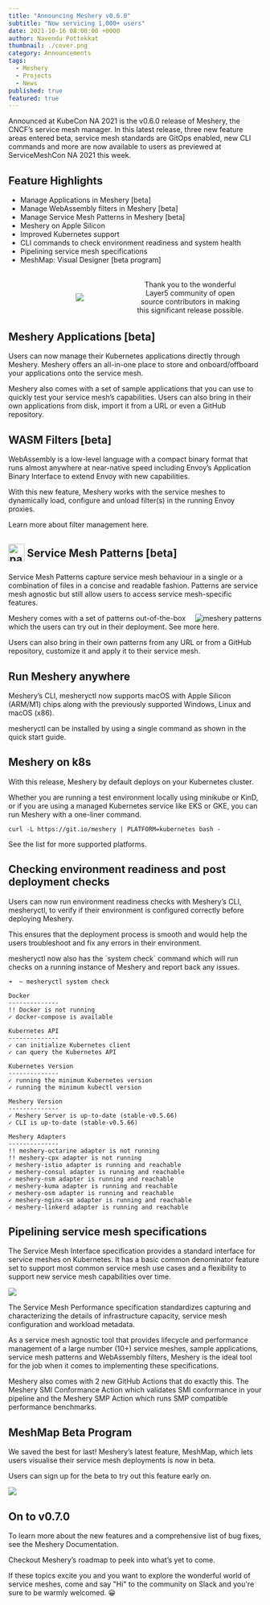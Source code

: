 ```yaml
---
title: "Announcing Meshery v0.6.0"
subtitle: "Now servicing 1,000+ users"
date: 2021-10-16 08:00:00 +0000
author: Navendu Pottekkat
thumbnail: ./cover.png
category: Announcements
tags:
  - Meshery
  - Projects
  - News
published: true
featured: true
---
```



<BlogWrapper>

<p>Announced at KubeCon NA 2021 is the v0.6.0 release of Meshery, the CNCF’s service mesh manager. In this latest release, three new feature areas entered beta, service mesh standards are GitOps enabled, new CLI commands and more are now available to users as previewed at ServiceMeshCon NA 2021 this week.</p>

<h2>Feature Highlights</h2>

- Manage Applications in Meshery [beta]
- Manage WebAssembly filters in Meshery [beta]
- Manage Service Mesh Patterns in Meshery [beta]
- Meshery on Apple Silicon
- Improved Kubernetes support
- CLI commands to check environment readiness and system health
- Pipelining service mesh specifications
- MeshMap: Visual Designer [beta program]

<div
  class="intro"
  style="text-align:center; display:flex; flex-direction:row; flex-wrap: wrap; justify-content: center; align-items: center; align-content: center; margin: 2rem;"
>
  <img
    src={layer5Logo}
    style="max-height:55px; height:auto; margin: auto; padding: .5rem;"
  />
  <p style="flex-basis: 50%; width:100%; padding: 0rem; margin:0rem; ">
    Thank you to the wonderful Layer5 community of open source contributors in
    making this significant release possible.
  </p>
</div>

<h2>Meshery Applications [beta]</h2>

<p>Users can now manage their Kubernetes applications directly through Meshery. Meshery offers an all-in-one place to store and onboard/offboard your applications onto the service mesh.</p>
<p>Meshery also comes with a set of sample applications that you can use to quickly test your service mesh’s capabilities. Users can also bring in their own applications from disk, import it from a URL or even a GitHub repository.</p>

<h2>WASM Filters [beta]</h2>

<p>WebAssembly is a low-level language with a compact binary format that runs almost anywhere at near-native speed including Envoy’s Application Binary Interface to extend Envoy with new capabilities.</p>
<p>With this new feature, Meshery works with the service meshes to dynamically load, configure and unload filter(s) in the running Envoy proxies.</p>
<p>Learn more about filter management <Link to="https://docs.meshery.io/functionality/filter-management">here</Link>.</p>

<h2><img src={PatternsLogo}  align="center" alt="patterns-logo" height="35rem" width="32rem" style="padding-bottom:5px;padding-top:auto;"/> Service Mesh Patterns [beta]</h2>

<p>Service Mesh Patterns capture service mesh behaviour in a single or a combination of files in a concise and readable fashion. Patterns are service mesh agnostic but still allow users to access service mesh-specific features.</p>
<img src={patterns} className="slides-right" align="right" alt="meshery patterns" />
<p>Meshery comes with a set of patterns out-of-the-box which the users can try out in their deployment. See more <Link to="https://docs.meshery.io/functionality/pattern-management">here</Link>.</p>
<p>Users can also bring in their own patterns from any URL or from a GitHub repository, customize it and apply it to their service mesh.</p>

<h2>Run Meshery anywhere</h2>

<p>Meshery’s CLI, mesheryctl now supports macOS with Apple Silicon (ARM/M1) chips along with the previously supported Windows, Linux and macOS (x86).</p>
<p>mesheryctl can be installed by using a single command as shown in the <Link to="https://docs.meshery.io/installation/quick-start">quick start guide</Link>.</p>

<h2>Meshery on k8s</h2>

<p>With this release, Meshery by default deploys on your Kubernetes cluster.</p>
<p>Whether you are running a test environment locally using minikube or KinD, or if you are using a managed Kubernetes service like EKS or GKE, you can run Meshery with a one-liner command.</p>

```
curl -L https://git.io/meshery | PLATFORM=kubernetes bash -
```

<p>See the list for more <Link to="https://docs.meshery.io/installation/platforms">supported platforms</Link>.</p>

<h2>Checking environment readiness and post deployment checks</h2>

<p>Users can now run <Link to="">environment readiness checks with Meshery’s CLI</Link>, mesheryctl, to verify if their environment is configured correctly before deploying Meshery.</p>
<p>This ensures that the deployment process is smooth and would help the users troubleshoot and fix any errors in their environment.</p>
<p>mesheryctl now also has the `system check` command which will run checks on a running instance of Meshery and report back any issues.</p>

```
➜  ~ mesheryctl system check            

Docker 
--------------
!! Docker is not running
✓ docker-compose is available

Kubernetes API 
--------------
✓ can initialize Kubernetes client
✓ can query the Kubernetes API

Kubernetes Version 
--------------
✓ running the minimum Kubernetes version
✓ running the minimum kubectl version

Meshery Version 
--------------
✓ Meshery Server is up-to-date (stable-v0.5.66)
✓ CLI is up-to-date (stable-v0.5.66)

Meshery Adapters 
--------------
!! meshery-octarine adapter is not running
!! meshery-cpx adapter is not running
✓ meshery-istio adapter is running and reachable
✓ meshery-consul adapter is running and reachable
✓ meshery-nsm adapter is running and reachable
✓ meshery-kuma adapter is running and reachable
✓ meshery-osm adapter is running and reachable
✓ meshery-nginx-sm adapter is running and reachable
✓ meshery-linkerd adapter is running and reachable
```

<h2>Pipelining service mesh specifications</h2>

<p>The <Link to="https://smi-spec.io/">Service Mesh Interface</Link> specification provides a standard interface for service meshes on Kubernetes. It has a basic common denominator feature set to support most common service mesh use cases and a flexibility to support new service mesh capabilities over time.</p>

<div class="img-center">
  <a href={smiaction}><img src={smiaction} /></a>
</div>

<p>The <Link to="https://smp-spec.io/">Service Mesh Performance</Link> specification standardizes capturing and characterizing the details of infrastructure capacity, service mesh configuration and workload metadata.</p>
<p>As a service mesh agnostic tool that provides lifecycle and performance management of a large number (10+) service meshes, sample applications, service mesh patterns and WebAssembly filters, Meshery is the ideal tool for the job when it comes to implementing these specifications.</p>
<p>Meshery also comes with 2 new GitHub Actions that do exactly this. The <Link to="https://github.com/layer5io/meshery-smi-conformance-action">Meshery SMI Conformance Action</Link> which <Link to="https://meshery.io/blog/validating-smi-conformance-with-meshery">validates SMI conformance</Link> in your pipeline and the <Link to="https://github.com/layer5io/meshery-smp-action">Meshery SMP Action</Link> which runs <Link to="https://docs.meshery.io/functionality/performance-management">SMP compatible performance benchmarks</Link>.</p>

<h2>MeshMap Beta Program</h2>

<p>We saved the best for last! Meshery’s latest feature, MeshMap, which lets users visualise their service mesh deployments is now in beta.</p>
<p>Users can sign up for the beta to try out this feature early on.</p>

<div class="img-center">
  <a href={meshmap}><img src={meshmap} /></a>
</div>

<h2>On to v0.7.0</h2>

<p>To learn more about the new features and a comprehensive list of bug fixes, see the <Link to="https://docs.layer5.io/docs/project/releases">Meshery Documentation</Link>.</p>
<p>Checkout <Link to="https://github.com/meshery/meshery/blob/master/ROADMAP.md">Meshery’s roadmap</Link> to peek into what’s yet to come.</p>

<div class="intro"><p>If these topics excite you and you want to explore the wonderful world of service meshes, come and say "Hi" to the community on <Link to="http://slack.layer5.io">Slack</Link> and you're sure to be warmly welcomed. <span>😀</span></p></div>

</BlogWrapper>
